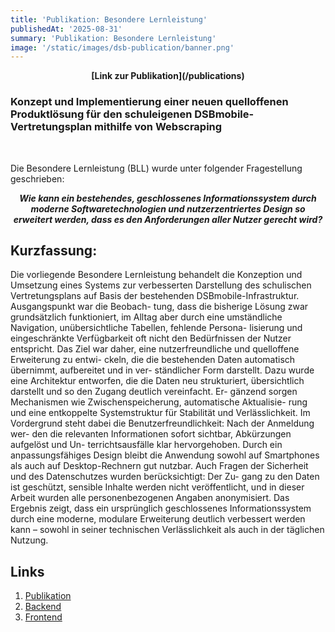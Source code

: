 ```yaml
---
title: 'Publikation: Besondere Lernleistung'
publishedAt: '2025-08-31'
summary: 'Publikation: Besondere Lernleistung'
image: '/static/images/dsb-publication/banner.png'
---
```


<p align="center">
    <strong>[Link zur Publikation](/publications)</strong>
</p>

### Konzept und Implementierung einer neuen quelloffenen Produktlösung für den schuleigenen DSBmobile-Vertretungsplan mithilfe von Webscraping
<br />

Die Besondere Lernleistung (BLL) wurde unter folgender Fragestellung geschrieben:

<p align="center">
    <em><strong>Wie kann ein bestehendes, geschlossenes Informationssystem durch moderne Softwaretechnologien und nutzerzentriertes Design so erweitert werden, dass es den Anforderungen aller Nutzer gerecht wird?</strong></em>
</p>

## Kurzfassung:

Die vorliegende Besondere Lernleistung behandelt die Konzeption und Umsetzung
eines Systems zur verbesserten Darstellung des schulischen Vertretungsplans auf
Basis der bestehenden DSBmobile-Infrastruktur. Ausgangspunkt war die Beobach-
tung, dass die bisherige Lösung zwar grundsätzlich funktioniert, im Alltag aber
durch eine umständliche Navigation, unübersichtliche Tabellen, fehlende Persona-
lisierung und eingeschränkte Verfügbarkeit oft nicht den Bedürfnissen der Nutzer
entspricht.
Das Ziel war daher, eine nutzerfreundliche und quelloffene Erweiterung zu entwi-
ckeln, die die bestehenden Daten automatisch übernimmt, aufbereitet und in ver-
ständlicher Form darstellt. Dazu wurde eine Architektur entworfen, die die Daten
neu strukturiert, übersichtlich darstellt und so den Zugang deutlich vereinfacht. Er-
gänzend sorgen Mechanismen wie Zwischenspeicherung, automatische Aktualisie-
rung und eine entkoppelte Systemstruktur für Stabilität und Verlässlichkeit.
Im Vordergrund steht dabei die Benutzerfreundlichkeit: Nach der Anmeldung wer-
den die relevanten Informationen sofort sichtbar, Abkürzungen aufgelöst und Un-
terrichtsausfälle klar hervorgehoben. Durch ein anpassungsfähiges Design bleibt die
Anwendung sowohl auf Smartphones als auch auf Desktop-Rechnern gut nutzbar.
Auch Fragen der Sicherheit und des Datenschutzes wurden berücksichtigt: Der Zu-
gang zu den Daten ist geschützt, sensible Inhalte werden nicht veröffentlicht, und
in dieser Arbeit wurden alle personenbezogenen Angaben anonymisiert.
Das Ergebnis zeigt, dass ein ursprünglich geschlossenes Informationssystem durch
eine moderne, modulare Erweiterung deutlich verbessert werden kann – sowohl in
seiner technischen Verlässlichkeit als auch in der täglichen Nutzung.

## Links

1. [Publikation](/publications)
3. [Backend](https://link.pertermann.de/projekt)
4. [Frontend](https://github.com/prtmphlp/dsb-frontend)
